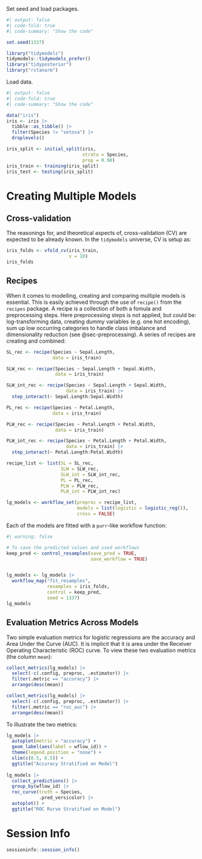 Set seed and load packages.
```r
#| output: false
#| code-fold: true
#| code-summary: "Show the code"

set.seed(1337)

library("tidymodels")
tidymodels::tidymodels_prefer()
library("tidyposterior")
library("rstanarm")
```

Load data.
```r
#| output: false
#| code-fold: true
#| code-summary: "Show the code"

data("iris")
iris <- iris |>
  tibble::as_tibble() |> 
  filter(Species != "setosa") |> 
  droplevels()

iris_split <- initial_split(iris,
                            strata = Species,
                            prop = 0.90)
iris_train <- training(iris_split)
iris_test <- testing(iris_split)
```


# Creating Multiple Models
## Cross-validation
The reasonings for, and theoretical aspects of, cross-validation (CV) are expected to be already known. In the `tidymodels` universe, CV is setup as:
```r
iris_folds <- vfold_cv(iris_train,
                       v = 10)
iris_folds
```



## Recipes
When it comes to modelling, creating and comparing multiple models is essential. This is easily achieved through the use of `recipe()` from the `recipes` package. A recipe is a collection of both a fomula and preprocessing steps. Here preprocessing steps is not applied, but could be: log-transforming data, creating dummy variables (e.g. one hot encoding), sum up low occurring categories to handle class imbalance and dimensionality reduction (see @sec-preprocessing). A series of recipes are creating and combined:

```r
SL_rec <- recipe(Species ~ Sepal.Length,
                 data = iris_train)

SLW_rec <- recipe(Species ~ Sepal.Length + Sepal.Width,
                  data = iris_train)

SLW_int_rec <- recipe(Species ~ Sepal.Length + Sepal.Width,
                      data = iris_train) |>
  step_interact(~ Sepal.Length:Sepal.Width)

PL_rec <- recipe(Species ~ Petal.Length,
                 data = iris_train)

PLW_rec <- recipe(Species ~ Petal.Length + Petal.Width,
                  data = iris_train)

PLW_int_rec <- recipe(Species ~ Petal.Length + Petal.Width,
                      data = iris_train) |>
  step_interact(~ Petal.Length:Petal.Width)

recipe_list <- list(SL = SL_rec,
                    SLW = SLW_rec,
                    SLW_int = SLW_int_rec,
                    PL = PL_rec,
                    PLW = PLW_rec,
                    PLW_int = PLW_int_rec)

lg_models <- workflow_set(preproc = recipe_list,
                          models = list(logistic = logistic_reg()),
                          cross = FALSE)
```

Each of the models are fitted with a `purr`-like workflow function:
```r
#| warning: false

# To save the predicted values and used workflows
keep_pred <- control_resamples(save_pred = TRUE,
                               save_workflow = TRUE)


lg_models <- lg_models |> 
  workflow_map("fit_resamples",
               resamples = iris_folds,
               control = keep_pred,
               seed = 1337)
lg_models
```

## Evaluation Metrics Across Models
Two simple evaluation metrics for logistic regressions are the accuracy and Area Under the Curve (AUC). It is implicit that it is area under the Receiver Operating Characteristic (ROC) curve. To view these two evaluation metrics (the column `mean`):
```r
collect_metrics(lg_models) |> 
  select(-c(.config, preproc, .estimator)) |> 
  filter(.metric == "accuracy") |> 
  arrange(desc(mean))

collect_metrics(lg_models) |> 
  select(-c(.config, preproc, .estimator)) |> 
  filter(.metric == "roc_auc") |> 
  arrange(desc(mean))
```

To illustrate the two metrics:
```r
lg_models |> 
  autoplot(metric = "accuracy") +
  geom_label(aes(label = wflow_id)) +
  theme(legend.position = "none") +
  xlim(c(0.5, 6.5)) +
  ggtitle("Accuracy Stratified on Model")
  
lg_models |> 
  collect_predictions() |> 
  group_by(wflow_id) |> 
  roc_curve(truth = Species,
            .pred_versicolor) |> 
  autoplot() +
  ggtitle("ROC Rurve Stratified on Model")
```

# Session Info

```r
sessioninfo::session_info()
```